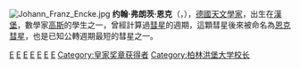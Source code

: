 {{Unreferenced|time=2017-10-05T15:59:09+00:00}}
{{noteTA
| T=zh-hans:约翰·弗朗茨·恩克; zh-hant:約翰·法蘭茲·恩克;
| 1=zh-hans:弗朗茨; zh-hant:法蘭茲;
}}
[[File:Johann_Franz_Encke.jpg|thumb]]
'''约翰·弗朗茨·恩克'''（{{lang-de|'''Johann Franz Encke'''}}，{{bd|1791年|9月23日|1865年|8月26日}}），[[德國|德國]][[天文學家|天文學家]]，出生在[[漢堡|漢堡]]，數學家[[高斯|高斯]]的學生之一，曾經計算過[[彗星|彗星]]的週期，這顆彗星後來被命名為[[恩克彗星|恩克彗星]]，也是已知公轉週期最短的彗星之一。

{{皇家奖章获得者}}
{{英国皇家天文学会金质奖章获得者}}
{{Authority control}}
{{DEFAULTSORT:Encke, Johann Franz}}
[[Category:19世紀天文學家|E]]
[[Category:德国天文学家|E]]
[[Category:瑞典皇家科學院院士|E]]
[[Category:柏林洪堡大學教師|E]]
[[Category:哥廷根大學校友|E]]
[[Category:漢堡人|E]]
[[Category:英國皇家天文學會金質獎章獲得者|E]]
[[Category:皇家奖章获得者|Category:皇家奖章获得者]]
[[Category:柏林洪堡大学校长|Category:柏林洪堡大学校长]]